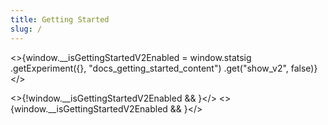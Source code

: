 ```yaml
---
title: Getting Started
slug: /
---
```



<>{window.__isGettingStartedV2Enabled = window.statsig
              .getExperiment({}, "docs_getting_started_content")
              .get("show_v2", false)}</>

<>{!window.__isGettingStartedV2Enabled && <Test />}</>
<>{window.__isGettingStartedV2Enabled && <Test />}</>